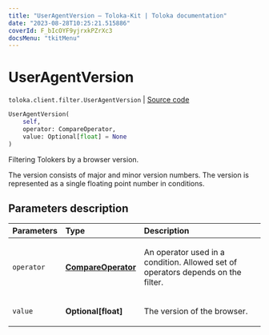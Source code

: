 ```yaml
---
title: "UserAgentVersion — Toloka-Kit | Toloka documentation"
date: "2023-08-28T10:25:21.515886"
coverId: F_bIcOYF9yjrxkPZrXc3
docsMenu: "tkitMenu"
---
```


# UserAgentVersion

`toloka.client.filter.UserAgentVersion` | [Source code](https://github.com/Toloka/toloka-kit/blob/v1.2.1/src/client/filter.py#L720)

```python
UserAgentVersion(
    self,
    operator: CompareOperator,
    value: Optional[float] = None
)
```

Filtering Tolokers by a browser version.

The version consists of major and minor version numbers.
The version is represented as a single floating point number in conditions.

## Parameters description

| Parameters | Type | Description |
| :----------| :----| :-----------|
`operator`|**[CompareOperator](/docs/toloka-kit/reference/toloka.client.primitives.operators.CompareOperator)**|<p>An operator used in a condition. Allowed set of operators depends on the filter.</p>
`value`|**Optional\[float\]**|<p>The version of the browser.</p>